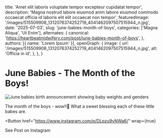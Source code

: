 
  title: 'Amet elit laboris voluptate tempor excepteur cupidatat tempor',
  description: 'Magna nostrud labore eiusmod anim labore eiusmod commodo occaecat officia id laboris elit elit occaecat non tempor',
  featuredImage: '/images/515509908_1312076374252719_4041462097507515944_n.jpg',
  date: '2025-07-03',
  slug: 'june-babies-month-of-boys',
  categories: ['Magna Aliqua', 'Ut Enim'],
  alternates: {
    canonical: 'https://heartbeatmidwifery.com/post/june-babies-month-of-boys',
  },
  authors: [{ name: 'Lorem Ipsum' }],
  openGraph: {
    image: {
      url: '/images/515509908_1312076374252719_4041462097507515944_n.jpg',
      alt: 'Officia in id',
    },
  },
}

# June Babies - The Month of the Boys!

<Image
  src="/images/515509908_1312076374252719_4041462097507515944_n.jpg"
  size="large"
  alt="June babies birth announcement showing baby weights and genders"
  wrap={true}
/>

The month of the boys - wow!!🤍 What a sweet blessing each of these little babes are.

<Button
  href="https://www.instagram.com/p/DLpzu9vNWa6/"
  wrap={true}
>
  See Post on Instagram
</Button>
